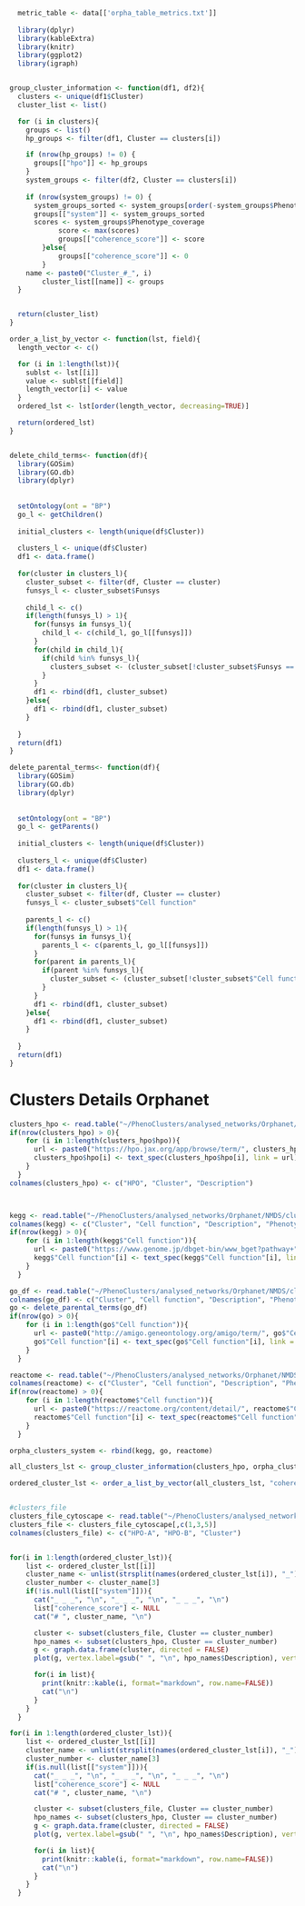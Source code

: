 ```r
  metric_table <- data[['orpha_table_metrics.txt']]
  
  library(dplyr)
  library(kableExtra)
  library(knitr)
  library(ggplot2)
  library(igraph)


group_cluster_information <- function(df1, df2){
  clusters <- unique(df1$Cluster)
  cluster_list <- list()

  for (i in clusters){
    groups <- list()
    hp_groups <- filter(df1, Cluster == clusters[i])

    if (nrow(hp_groups) != 0) {
      groups[["hpo"]] <- hp_groups
    }
    system_groups <- filter(df2, Cluster == clusters[i])
    
    if (nrow(system_groups) != 0) {
      system_groups_sorted <- system_groups[order(-system_groups$Phenotype_coverage),]
      groups[["system"]] <- system_groups_sorted
      scores <- system_groups$Phenotype_coverage
            score <- max(scores)
            groups[["coherence_score"]] <- score
        }else{
            groups[["coherence_score"]] <- 0
        }
    name <- paste0("Cluster_#_", i)
        cluster_list[[name]] <- groups 
  }


  return(cluster_list)
}

order_a_list_by_vector <- function(lst, field){
  length_vector <- c()

  for (i in 1:length(lst)){
    sublst <- lst[[i]]
    value <- sublst[[field]]
    length_vector[i] <- value
  } 
  ordered_lst <- lst[order(length_vector, decreasing=TRUE)] 

  return(ordered_lst)
}


delete_child_terms<- function(df){
  library(GOSim)
  library(GO.db)
  library(dplyr)
    
    
  setOntology(ont = "BP")
  go_l <- getChildren()
    
  initial_clusters <- length(unique(df$Cluster))
  
  clusters_l <- unique(df$Cluster)
  df1 <- data.frame()
  
  for(cluster in clusters_l){
    cluster_subset <- filter(df, Cluster == cluster)
    funsys_l <- cluster_subset$Funsys
    
    child_l <- c()
    if(length(funsys_l) > 1){
      for(funsys in funsys_l){
        child_l <- c(child_l, go_l[[funsys]])
      }
      for(child in child_l){
        if(child %in% funsys_l){
          clusters_subset <- (cluster_subset[!cluster_subset$Funsys == child, ])
        }
      }
      df1 <- rbind(df1, cluster_subset)
    }else{
      df1 <- rbind(df1, cluster_subset)
    }
    
  }
  return(df1)
}

delete_parental_terms<- function(df){
  library(GOSim)
  library(GO.db)
  library(dplyr)
    
    
  setOntology(ont = "BP")
  go_l <- getParents()
    
  initial_clusters <- length(unique(df$Cluster))
  
  clusters_l <- unique(df$Cluster)
  df1 <- data.frame()
  
  for(cluster in clusters_l){
    cluster_subset <- filter(df, Cluster == cluster)
    funsys_l <- cluster_subset$"Cell function"
    
    parents_l <- c()
    if(length(funsys_l) > 1){
      for(funsys in funsys_l){
        parents_l <- c(parents_l, go_l[[funsys]])
      }
      for(parent in parents_l){
        if(parent %in% funsys_l){
          cluster_subset <- (cluster_subset[!cluster_subset$"Cell function" == parent, ])
        }
      }
      df1 <- rbind(df1, cluster_subset)
    }else{
      df1 <- rbind(df1, cluster_subset)
    }
    
  }
  return(df1)
}


```

# Clusters Details Orphanet


```r


clusters_hpo <- read.table("~/PhenoClusters/analysed_networks/Orphanet/NMDS/clustering.R_0000/clusters_file_with_names", sep ="\t", quote="", stringsAsFactors = FALSE, header = TRUE)
if(nrow(clusters_hpo) > 0){
    for (i in 1:length(clusters_hpo$hpo)){
      url <- paste0("https://hpo.jax.org/app/browse/term/", clusters_hpo$hpo[i])
      clusters_hpo$hpo[i] <- text_spec(clusters_hpo$hpo[i], link = url)
    }
  }
colnames(clusters_hpo) <- c("HPO", "Cluster", "Description")



kegg <- read.table("~/PhenoClusters/analysed_networks/Orphanet/NMDS/clusters_single_funsys_merger.py_0000/clusters_with_70_coherence_systems_kegg_0.05", sep ="\t", quote="", stringsAsFactors = FALSE, header = FALSE)
colnames(kegg) <- c("Cluster", "Cell function", "Description", "Phenotype_coverage", "Genes")
if(nrow(kegg) > 0){
    for (i in 1:length(kegg$"Cell function")){
      url <- paste0("https://www.genome.jp/dbget-bin/www_bget?pathway+", kegg$"Cell function"[i])
      kegg$"Cell function"[i] <- text_spec(kegg$"Cell function"[i], link = url)
    }
  }

go_df <- read.table("~/PhenoClusters/analysed_networks/Orphanet/NMDS/clusters_single_funsys_merger.py_0001/clusters_with_70_coherence_systems_go_0.05", sep ="\t", quote="", stringsAsFactors = FALSE, header = FALSE)
colnames(go_df) <- c("Cluster", "Cell function", "Description", "Phenotype_coverage", "Genes")
go <- delete_parental_terms(go_df)
if(nrow(go) > 0){  
    for (i in 1:length(go$"Cell function")){
      url <- paste0("http://amigo.geneontology.org/amigo/term/", go$"Cell function"[i])
      go$"Cell function"[i] <- text_spec(go$"Cell function"[i], link = url)
    }
  }

reactome <- read.table("~/PhenoClusters/analysed_networks/Orphanet/NMDS/clusters_single_funsys_merger.py_0002/clusters_with_70_coherence_systems_reactome_0.05", sep ="\t", quote="", stringsAsFactors = FALSE, header = FALSE)
colnames(reactome) <- c("Cluster", "Cell function", "Description", "Phenotype_coverage", "Genes")
if(nrow(reactome) > 0){  
    for (i in 1:length(reactome$"Cell function")){
      url <- paste0("https://reactome.org/content/detail/", reactome$"Cell function"[i])
      reactome$"Cell function"[i] <- text_spec(reactome$"Cell function"[i], link = url)
    }
  }

orpha_clusters_system <- rbind(kegg, go, reactome)

all_clusters_lst <- group_cluster_information(clusters_hpo, orpha_clusters_system)

ordered_cluster_lst <- order_a_list_by_vector(all_clusters_lst, "coherence_score")


#clusters_file
clusters_file_cytoscape <- read.table("~/PhenoClusters/analysed_networks/Orphanet/NMDS/clustering.R_0000/cytoscape_file", sep=" ", header=FALSE, quote="", stringsAsFactors = FALSE)
clusters_file <- clusters_file_cytoscape[,c(1,3,5)]
colnames(clusters_file) <- c("HPO-A", "HPO-B", "Cluster")


for(i in 1:length(ordered_cluster_lst)){
    list <- ordered_cluster_lst[[i]]
    cluster_name <- unlist(strsplit(names(ordered_cluster_lst[i]), "_"))
    cluster_number <- cluster_name[3]
    if(!is.null(list[["system"]])){
      cat("_ _ _", "\n", "_ _ _", "\n", "_ _ _", "\n")
      list["coherence_score"] <- NULL
      cat("# ", cluster_name, "\n")

      cluster <- subset(clusters_file, Cluster == cluster_number)
      hpo_names <- subset(clusters_hpo, Cluster == cluster_number)
      g <- graph.data.frame(cluster, directed = FALSE)
      plot(g, vertex.label=gsub(" ", "\n", hpo_names$Description), vertex.shape="none", vertex.label.cex=c(0.9), vertex.label.color="black")

      for(i in list){
        print(knitr::kable(i, format="markdown", row.name=FALSE))
        cat("\n")
      }
    }
  }

for(i in 1:length(ordered_cluster_lst)){
    list <- ordered_cluster_lst[[i]]
    cluster_name <- unlist(strsplit(names(ordered_cluster_lst[i]), "_"))
    cluster_number <- cluster_name[3]
    if(is.null(list[["system"]])){
      cat("_ _ _", "\n", "_ _ _", "\n", "_ _ _", "\n")
      list["coherence_score"] <- NULL
      cat("# ", cluster_name, "\n")

      cluster <- subset(clusters_file, Cluster == cluster_number)
      hpo_names <- subset(clusters_hpo, Cluster == cluster_number)
      g <- graph.data.frame(cluster, directed = FALSE)
      plot(g, vertex.label=gsub(" ", "\n", hpo_names$Description), vertex.shape="none", vertex.label.cex=c(0.9), vertex.label.color="black")

      for(i in list){
        print(knitr::kable(i, format="markdown", row.name=FALSE))
        cat("\n")
      }
    }
  }

```